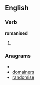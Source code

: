 
==English==

===Verb===
'''romanised'''

# {{past of|[[romanise]]}}

===Anagrams===
* {{alphagram|adeimnors}}
* [[domainers#English|domainers]]
* [[randomise#English|randomise]]